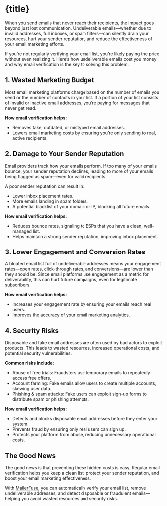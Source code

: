 
# {title}

When you send emails that never reach their recipients, the impact goes beyond just lost communication. Undeliverable emails—whether due to invalid addresses, full inboxes, or spam filters—can silently drain your resources, hurt your sender reputation, and reduce the effectiveness of your email marketing efforts.

If you’re not regularly verifying your email list, you’re likely paying the price without even realizing it. Here’s how undeliverable emails cost you money and why email verification is the key to solving this problem.

## 1. Wasted Marketing Budget

Most email marketing platforms charge based on the number of emails you send or the number of contacts in your list. If a portion of your list consists of invalid or inactive email addresses, you’re paying for messages that never get read.

**How email verification helps:**

- Removes fake, outdated, or mistyped email addresses.
- Lowers email marketing costs by ensuring you’re only sending to real, active recipients.

## 2. Damage to Your Sender Reputation

Email providers track how your emails perform. If too many of your emails bounce, your sender reputation declines, leading to more of your emails being flagged as spam—even for valid recipients.

A poor sender reputation can result in:

- Lower inbox placement rates.
- More emails landing in spam folders.
- A potential blacklist of your domain or IP, blocking all future emails.

**How email verification helps:**

- Reduces bounce rates, signaling to ESPs that you have a clean, well-managed list.
- Helps maintain a strong sender reputation, improving inbox placement.


## 3. Lower Engagement and Conversion Rates

A bloated email list full of undeliverable addresses means your engagement rates—open rates, click-through rates, and conversions—are lower than they should be. Since email platforms use engagement as a metric for deliverability, this can hurt future campaigns, even for legitimate subscribers.

**How email verification helps:**

- Increases your engagement rate by ensuring your emails reach real users.
- Improves the accuracy of your email marketing analytics.

## 4. Security Risks

Disposable and fake email addresses are often used by bad actors to exploit products. This leads to wasted resources, increased operational costs, and potential security vulnerabilities.

**Common risks include:**

- Abuse of free trials: Fraudsters use temporary emails to repeatedly access free offers.
- Account farming: Fake emails allow users to create multiple accounts, skewing user data.
- Phishing & spam attacks: Fake users can exploit sign-up forms to distribute spam or phishing attempts.

**How email verification helps:**

- Detects and blocks disposable email addresses before they enter your system.
- Prevents fraud by ensuring only real users can sign up.
- Protects your platform from abuse, reducing unnecessary operational costs.


## The Good News
The good news is that preventing these hidden costs is easy. Regular email verification helps you keep a clean list, protect your sender reputation, and boost your email marketing effectiveness.

With [MailerFuse](https://mailerfuse.com), you can automatically verify your email list, remove undeliverable addresses, and detect disposable or fraudulent emails—helping you avoid wasted resources and security risks.